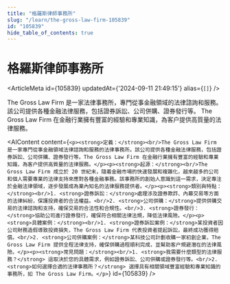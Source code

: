 ```yaml
---
title: "格羅斯律師事務所"
slug: "/learn/the-gross-law-firm-105839"
id: "105839"
hide_table_of_contents: true
---
```



# 格羅斯律師事務所

<ArticleMeta id={105839} updatedAt={'2024-09-11 21:49:15'} alias={`[]`} />
<div className='border-solid border-b border-t-0 my-4 border-[var(--ifm-color-gray-300)]' />

The Gross Law Firm 是一家法律事務所，專門從事金融領域的法律諮詢和服務。該公司提供各種金融法律服務，包括證券訴訟、公司併購、證券發行等。 The Gross Law Firm 在金融行業擁有豐富的經驗和專業知識，為客户提供高質量的法律服務。

<AIContent content={`<p><strong>定義：</strong><br/>The Gross Law Firm 是一家專門從事金融領域法律諮詢和服務的法律事務所。該公司提供各種金融法律服務，包括證券訴訟、公司併購、證券發行等。The Gross Law Firm 在金融行業擁有豐富的經驗和專業知識，為客户提供高質量的法律服務。</p><p><strong>起源：</strong><br/>The Gross Law Firm 成立於 20 世紀末，隨着金融市場的快速發展和複雜化，越來越多的公司和個人需要專業的法律支持來應對各種金融事務。該事務所的創始人意識到這一需求，決定專注於金融法律領域，逐步發展成為業內知名的法律服務提供者。</p><p><strong>類別與特點：</strong><br/>1. <strong>證券訴訟：</strong>處理涉及證券欺詐、內幕交易等方面的法律糾紛，保護投資者的合法權益。<br/>2. <strong>公司併購：</strong>提供併購交易的法律諮詢和支持，確保交易的合法性和合規性。<br/>3. <strong>證券發行：</strong>協助公司進行證券發行，確保符合相關法律法規，降低法律風險。</p><p><strong>具體案例：</strong><br/>1. <strong>證券訴訟案例：</strong>某投資者因公司財務造假導致投資損失，The Gross Law Firm 代表投資者提起訴訟，最終成功獲得賠償。<br/>2. <strong>公司併購案例：</strong>某科技公司計劃收購一家初創企業，The Gross Law Firm 提供全程法律支持，確保併購過程順利完成，並幫助客户規避潛在的法律風險。</p><p><strong>常見問題：</strong><br/>1. <strong>我需要什麼類型的法律服務？</strong> 這取決於您的具體需求，例如證券訴訟、公司併購或證券發行等。<br/>2. <strong>如何選擇合適的法律事務所？</strong> 選擇具有相關領域豐富經驗和專業知識的事務所，如 The Gross Law Firm。</p>`} id={105839} />
